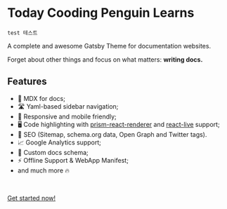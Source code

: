 # Today Cooding Penguin Learns

`test 테스트`

A complete and awesome Gatsby Theme for documentation websites.

Forget about other things and focus on what matters: **writing docs.**

## Features

- 📝 MDX for docs;
- 🛣 Yaml-based sidebar navigation;
- 📱 Responsive and mobile friendly;
- 🖥 Code highlighting with [prism-react-renderer](https://github.com/FormidableLabs/prism-react-renderer) and [react-live](https://github.com/FormidableLabs/react-live) support;
- 🥇 SEO (Sitemap, schema.org data, Open Graph and Twitter tags).
- 📈 Google Analytics support;
- 📄 Custom docs schema;
- ⚡️ Offline Support & WebApp Manifest;
- and much more 🔥

<br />

[Get started now!](/getting-started)
